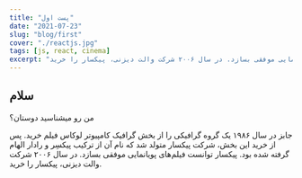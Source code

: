 ```yaml
---
title: "پست اول"
date: "2021-07-23"
slug: "blog/first"
cover: "./reactjs.jpg"
tags: [js, react, cinema]
excerpt: "جابز در سال ۱۹۸۶ یک گروه گرافیکی را از بخش گرافیک کامپیوتر لوکاس فیلم خرید. پس از خرید این بخش، شرکت پیکسار متولد شد که نام آن از ترکیب پیکسِر و رادار الهام گرفته شده بود. پیکسار توانست فیلم‌های پویانمایی موفقی بسازد. در سال ۲۰۰۶ شرکت والت دیزنی، پیکسار را خرید."
---
```


## سلام

من رو میشناسید دوستان؟

جابز در سال ۱۹۸۶ یک گروه گرافیکی را از بخش گرافیک کامپیوتر لوکاس فیلم خرید. پس از خرید این بخش، شرکت پیکسار متولد شد که نام آن از ترکیب پیکسِر و رادار الهام گرفته شده بود. پیکسار توانست فیلم‌های پویانمایی موفقی بسازد. در سال ۲۰۰۶ شرکت والت دیزنی، پیکسار را خرید.
